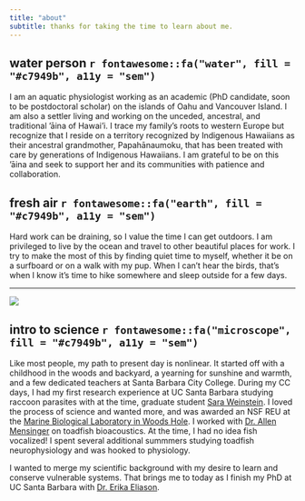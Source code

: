 ```yaml
---
title: "about"
subtitle: thanks for taking the time to learn about me. 
---
```


## water person `r fontawesome::fa("water", fill = "#c7949b", a11y = "sem")`

I am an aquatic physiologist working as an academic (PhD candidate, soon to be postdoctoral scholar) on the islands of Oahu and Vancouver Island. I am also a settler living and working on the unceded, ancestral, and traditional 'āina of Hawai'i. I trace my family's roots to western Europe but recognize that I reside on a territory recognized by Indigenous Hawaiians as their ancestral grandmother, Papahānaumoku, that has been treated with care by generations of Indigenous Hawaiians. I am grateful to be on this 'āina and seek to support her and its communities with patience and collaboration.

## fresh air `r fontawesome::fa("earth", fill = "#c7949b", a11y = "sem")`

Hard work can be draining, so I value the time I can get outdoors. I am privileged to live by the ocean and travel to other beautiful places for work. I try to make the most of this by finding quiet time to myself, whether it be on a surfboard or on a walk with my pup. When I can't hear the birds, that's when I know it's time to hike somewhere and sleep outside for a few days.

------------------------------------------------------------------------

![](images/bigsur.jpeg){fig-alt="Me and Mako in Big Sur." fig-align="center"}

## intro to science `r fontawesome::fa("microscope", fill = "#c7949b", a11y = "sem")`

Like most people, my path to present day is nonlinear. It started off with a childhood in the woods and backyard, a yearning for sunshine and warmth, and a few dedicated teachers at Santa Barbara City College. During my CC days, I had my first research experience at UC Santa Barbara studying raccoon parasites with at the time, graduate student [Sara Weinstein](https://www.sarabweinstein.com/). I loved the process of science and wanted more, and was awarded an NSF REU at the [Marine Biological Laboratory in Woods Hole](https://www.mbl.edu/). I worked with [Dr. Allen Mensinger](https://scse.d.umn.edu/faculty-staff/dr-allen-mensinger) on toadfish bioacoustics. At the time, I had no idea fish vocalized! I spent several additional summmers studying toadfish neurophysiology and was hooked to physiology.

I wanted to merge my scientific background with my desire to learn and conserve vulnerable systems. That brings me to today as I finish my PhD at UC Santa Barbara with [Dr. Erika Eliason](https://erikaeliason.com/).
